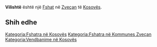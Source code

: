 {{Fshat në Kosovës
 | Emri                = Vilishtë
| sqi_N_name = Vilishtë
| sqi_N_FULL_NAME_RO = Vilishtë
| sqi_N_FULL_NAME_ND_RO = Vilishte
| sqi_N_SORT_NAME_RG = VILISHTE
| sqi_N_FULL_NAME_RG = Vilishtë
| sqi_N_FULL_NAME_ND_RG = Vilishte
| srp_N_name = Vilište
| srp_N_FULL_NAME_RO = Vilište
| srp_N_FULL_NAME_ND_RO = Viliste
| srp_N_SORT_NAME_RG = VILISTE
| srp_N_FULL_NAME_RG = Vilište
| srp_N_FULL_NAME_ND_RG = Viliste
| srp_NS_name = Вилиште
| srp_NS_FULL_NAME_RO = Вилиште
| srp_NS_FULL_NAME_ND_RO = Вилиште
| srp_NS_SORT_NAME_RG = ВИЛИШТЕ
| srp_NS_FULL_NAME_RG = Вилиште
| srp_NS_FULL_NAME_ND_RG = Вилиште

 | Emri (Rasa dhanore) = 
 | Figura              = 
 | Shteti              = Kosovo
 | Komuna              = Zveçan
 | Kodi postar         = 
 | Sipërfaqja          = 

 | Popullsia           = 

 | Regj. i popullsisë  = 
 | Dend. e popullsisë  = 
 | Faqja zyrtare       = 
 <!--- Koordinatat ----> 
 | Gjerësia            = 42.951389
 | Gjatësia            = 20.781667
 | Lartësia            = 
}}
'''Vilishtë''' është një [[Fshat]] në [[Zveçan]] të [[Kosovës]].

<!-- == Gjeografia == -->
<!-- == Historia == -->
<!-- == Demografia == -->
== Shih edhe ==
{{Komuna Zveçan}}
{{Kosovo-Administrata-Cung}}

[[Kategoria:Fshatra në Kosovës]]
[[Kategoria:Fshatra në Kommunes Zveçan]]
[[Kategoria:Vendbanime në Kosovës]]